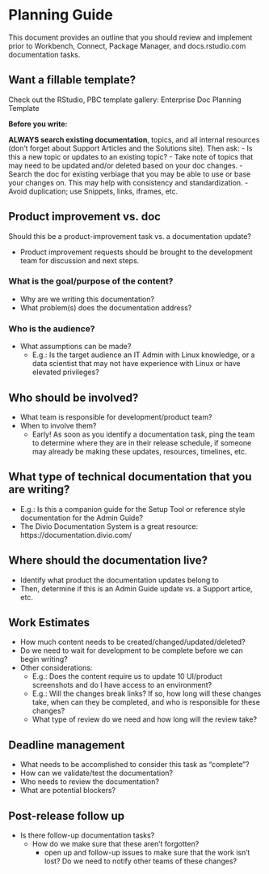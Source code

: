 # Planning Guide

This document provides an outline that you should review and implement prior to Workbench, Connect, Package Manager, and docs.rstudio.com documentation tasks.

::: {.callout-note appearance="simple" collapse="true"}
## Want a fillable template? 
Check out the RStudio, PBC template gallery: 
Enterprise Doc Planning Template
:::

**Before you write:**

**ALWAYS search existing documentation**, topics, and all internal resources (don't forget about Support Articles and the Solutions site). Then ask:
- Is this a new topic or updates to an existing topic?
- Take note of topics that may need to be updated and/or deleted based on your doc changes.
- Search the doc for existing verbiage that you may be able to use or base your changes on. This may help with consistency and standardization.
- Avoid duplication; use Snippets, links, iframes, etc. 



## Product improvement vs. doc

Should this be a product-improvement task vs. a documentation update?

- Product improvement requests should be brought to the development team for discussion and next steps.

### What is the goal/purpose of the content?

- Why are we writing this documentation?
- What problem(s) does the documentation address?

### Who is the audience?    

- What assumptions can be made?
  - E.g.: Is the target audience an IT Admin with Linux knowledge, or a data scientist that may not have experience with Linux or have elevated privileges?

## Who should be involved?    

- What team is responsible for development/product team?
- When to involve them?
  - Early! As soon as you identify a documentation task, ping the team to determine where they are in their release schedule, if someone may already be making these updates, resources, timelines, etc.


## What type of technical documentation that you are writing?    

- E.g.: Is this a companion guide for the Setup Tool or reference style documentation for the Admin Guide?
- The Divio Documentation System is a great resource: https://documentation.divio.com/

## Where should the documentation live?

- Identify what product the documentation updates belong to
- Then, determine if this is an Admin Guide update vs. a Support artice, etc.


## Work Estimates

- How much content needs to be created/changed/updated/deleted?
- Do we need to wait for development to be complete before we can begin writing?
- Other considerations:
  - E.g.: Does the content require us to update 10 UI/product screenshots and do I have access to an environment?
  - E.g.: Will the changes break links? If so, how long will these changes take, when can they be completed, and who is responsible for these changes?
  - What type of review do we need and how long will the review take?

## Deadline management

- What needs to be accomplished to consider this task as “complete”?
- How can we validate/test the documentation?
- Who needs to review the documentation?
- What are potential blockers?

## Post-release follow up

- Is there follow-up documentation tasks?    
  - How do we make sure that these aren’t forgotten?
    - open up and follow-up issues to make sure that the work isn't lost?
Do we need to notify other teams of these changes?